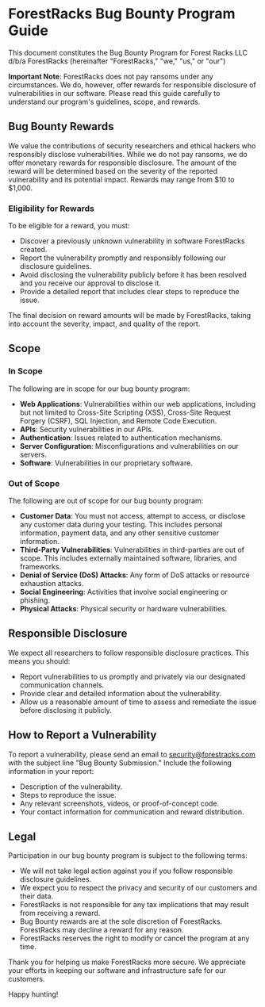 # ForestRacks Bug Bounty Program Guide

This document constitutes the Bug Bounty Program for Forest Racks LLC d/b/a ForestRacks (hereinafter "ForestRacks," "we," "us," or "our")

**Important Note**: ForestRacks does not pay ransoms under any circumstances. We do, however, offer rewards for responsible disclosure of vulnerabilities in our software. Please read this guide carefully to understand our program's guidelines, scope, and rewards.

## Bug Bounty Rewards
We value the contributions of security researchers and ethical hackers who responsibly disclose vulnerabilities. While we do not pay ransoms, we do offer monetary rewards for responsible disclosure. The amount of the reward will be determined based on the severity of the reported vulnerability and its potential impact. Rewards may range from $10 to $1,000.

### Eligibility for Rewards
To be eligible for a reward, you must:

- Discover a previously unknown vulnerability in software ForestRacks created.
- Report the vulnerability promptly and responsibly following our disclosure guidelines.
- Avoid disclosing the vulnerability publicly before it has been resolved and you receive our approval to disclose it.
- Provide a detailed report that includes clear steps to reproduce the issue.

The final decision on reward amounts will be made by ForestRacks, taking into account the severity, impact, and quality of the report.

## Scope
### In Scope
The following are in scope for our bug bounty program:

- **Web Applications**: Vulnerabilities within our web applications, including but not limited to Cross-Site Scripting (XSS), Cross-Site Request Forgery (CSRF), SQL Injection, and Remote Code Execution.
- **APIs**: Security vulnerabilities in our APIs.
- **Authentication**: Issues related to authentication mechanisms.
- **Server Configuration**: Misconfigurations and vulnerabilities on our servers.
- **Software**: Vulnerabilities in our proprietary software.

### Out of Scope
The following are out of scope for our bug bounty program:

- **Customer Data**: You must not access, attempt to access, or disclose any customer data during your testing. This includes personal information, payment data, and any other sensitive customer information.
- **Third-Party Vulnerabilities**: Vulnerabilities in third-parties are out of scope. This includes externally maintained software, libraries, and frameworks.
- **Denial of Service (DoS) Attacks**: Any form of DoS attacks or resource exhaustion attacks.
- **Social Engineering**: Activities that involve social engineering or phishing.
- **Physical Attacks**: Physical security or hardware vulnerabilities.

## Responsible Disclosure
We expect all researchers to follow responsible disclosure practices. This means you should:

- Report vulnerabilities to us promptly and privately via our designated communication channels.
- Provide clear and detailed information about the vulnerability.
- Allow us a reasonable amount of time to assess and remediate the issue before disclosing it publicly.

## How to Report a Vulnerability
To report a vulnerability, please send an email to [security@forestracks.com](mailto:security+bugbounty@forestracks.com) with the subject line "Bug Bounty Submission." Include the following information in your report:

- Description of the vulnerability.
- Steps to reproduce the issue.
- Any relevant screenshots, videos, or proof-of-concept code.
- Your contact information for communication and reward distribution.

## Legal
Participation in our bug bounty program is subject to the following terms:

- We will not take legal action against you if you follow responsible disclosure guidelines.
- We expect you to respect the privacy and security of our customers and their data.
- ForestRacks is not responsible for any tax implications that may result from receiving a reward.
- Bug Bounty rewards are at the sole discretion of ForestRacks. ForestRacks may decline a reward for any reason.
- ForestRacks reserves the right to modify or cancel the program at any time.

Thank you for helping us make ForestRacks more secure. We appreciate your efforts in keeping our software and infrastructure safe for our customers.

Happy hunting!
